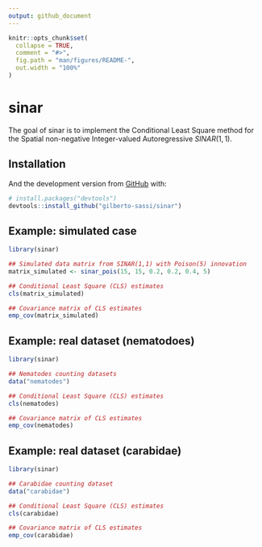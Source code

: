 ```yaml
---
output: github_document
---
```


<!-- README.md is generated from README.Rmd. Please edit that file -->

```r
knitr::opts_chunk$set(
  collapse = TRUE,
  comment = "#>",
  fig.path = "man/figures/README-",
  out.width = "100%"
)
```

# sinar

<!-- badges: start -->
<!-- badges: end -->

The goal of sinar is to implement the Conditional Least Square method for the Spatial non-negative Integer-valued Autoregressive $SINAR(1,1)$.

## Installation

And the development version from [GitHub](https://github.com/gilberto-sassi/) with:

``` r
# install.packages("devtools")
devtools::install_github("gilberto-sassi/sinar")
```
## Example: simulated case

```r
library(sinar)

## Simulated data matrix from SINAR(1,1) with Poison(5) innovation
matrix_simulated <- sinar_pois(15, 15, 0.2, 0.2, 0.4, 5)

## Conditional Least Square (CLS) estimates
cls(matrix_simulated)

## Covariance matrix of CLS estimates
emp_cov(matrix_simulated)

```

## Example: real dataset (nematodoes)

```r
library(sinar)

## Nematodes counting datasets
data("nematodes")

## Conditional Least Square (CLS) estimates
cls(nematodes)

## Covariance matrix of CLS estimates
emp_cov(nematodes)

```

## Example: real dataset (carabidae)

```r
library(sinar)

## Carabidae counting dataset
data("carabidae")

## Conditional Least Square (CLS) estimates
cls(carabidae)

## Covariance matrix of CLS estimates
emp_cov(carabidae)

```

